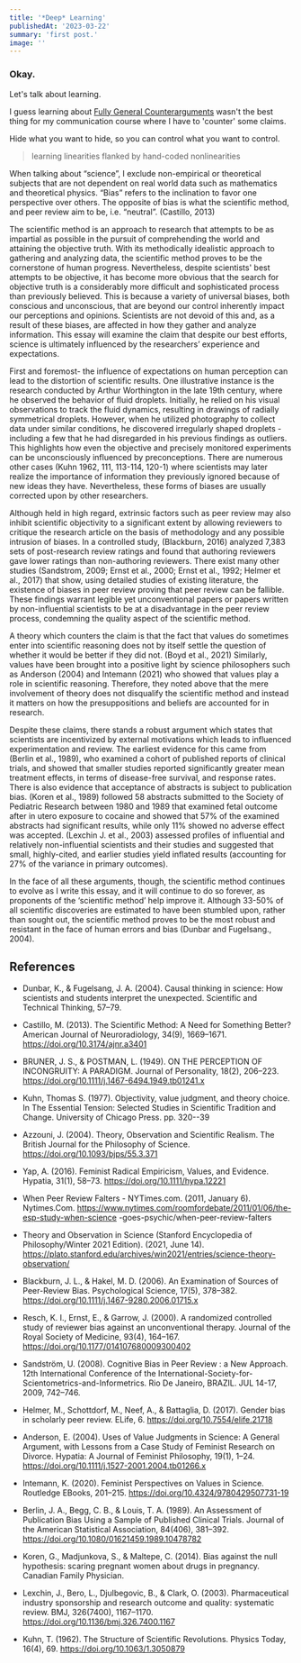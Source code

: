 ```yaml
---
title: '*Deep* Learning'
publishedAt: '2023-03-22'
summary: 'first post.'
image: ''
---
```


### Okay.

Let's talk about learning. 

I guess learning about [Fully General Counterarguments](https://www.lesswrong.com/posts/AdYdLP2sRqPMoe8fb/knowing-about-biases-can-hurt-people) wasn't the best thing for my 
communication course where I have to 'counter' some claims. 

Hide what you want to hide, so you can control what you want to control.


> learning linearities flanked by hand-coded nonlinearities


When talking about “science”, I exclude non-empirical or theoretical subjects that are
not dependent on real world data such as mathematics and theoretical physics. “Bias”
refers to the inclination to favor one perspective over others. The opposite of bias is
what the scientific method, and peer review aim to be, i.e. “neutral”. (Castillo, 2013)

The scientific method is an approach to research that attempts to be as impartial as
possible in the pursuit of comprehending the world and attaining the objective truth.
With its methodically idealistic approach to gathering and analyzing data, the scientific
method proves to be the cornerstone of human progress. Nevertheless, despite
scientists' best attempts to be objective, it has become more obvious that the search for
objective truth is a considerably more difficult and sophisticated process than previously
believed. This is because a variety of universal biases, both conscious and
unconscious, that are beyond our control inherently impact our perceptions and
opinions. Scientists are not devoid of this and, as a result of these biases, are affected
in how they gather and analyze information. This essay will examine the claim that
despite our best efforts, science is ultimately influenced by the researchers’ experience
and expectations.

First and foremost- the influence of expectations on human perception can lead to the
distortion of scientific results. One illustrative instance is the research conducted by
Arthur Worthington in the late 19th century, where he observed the behavior of fluid
droplets. Initially, he relied on his visual observations to track the fluid dynamics,
resulting in drawings of radially symmetrical droplets. However, when he utilized
photography to collect data under similar conditions, he discovered irregularly shaped
droplets - including a few that he had disregarded in his previous findings as outliers.
This highlights how even the objective and precisely monitored experiments can be
unconsciously influenced by preconceptions.
There are numerous other cases (Kuhn 1962, 111, 113-114, 120-1) where scientists
may later realize the importance of information they previously ignored because of new
ideas they have. Nevertheless, these forms of biases are usually corrected upon by
other researchers.

Although held in high regard, extrinsic factors such as peer review may also inhibit
scientific objectivity to a significant extent by allowing reviewers to critique the research
article on the basis of methodology and any possible intrusion of biases. In a controlled
study, (Blackburn, 2016) analyzed 7,383 sets of post-research review ratings and found
that authoring reviewers gave lower ratings than non-authoring reviewers. There exist
many other studies (Sandstrom, 2009; Ernst et al., 2000; Ernst et al., 1992; Helmer et
al., 2017) that show, using detailed studies of existing literature, the existence of biases
in peer review proving that peer review can be fallible. These findings warrant legible
yet unconventional papers or papers written by non-influential scientists to be at a
disadvantage in the peer review process, condemning the quality aspect of the scientific
method.

A theory which counters the claim is that the fact that values do sometimes enter into
scientific reasoning does not by itself settle the question of whether it would be better if
they did not. (Boyd et al., 2021) Similarly, values have been brought into a positive light
by science philosophers such as Anderson (2004) and Intemann (2021) who showed
that values play a role in scientific reasoning. Therefore, they noted above that the mere
involvement of theory does not disqualify the scientific method and instead it matters on
how the presuppositions and beliefs are accounted for in research.

Despite these claims, there stands a robust argument which states that scientists are
incentivized by external motivations which leads to influenced experimentation and
review. The earliest evidence for this came from (Berlin et al., 1989), who examined a
cohort of published reports of clinical trials, and showed that smaller studies reported
significantly greater mean treatment effects, in terms of disease-free survival, and
response rates. There is also evidence that acceptance of abstracts is subject to
publication bias. (Koren et al., 1989) followed 58 abstracts submitted to the Society of
Pediatric Research between 1980 and 1989 that examined fetal outcome after in utero
exposure to cocaine and showed that 57% of the examined abstracts had significant
results, while only 11% showed no adverse effect was accepted. (Lexchin J. et al., 2003) 
assessed profiles of influential and relatively non-influential scientists and their
studies and suggested that small, highly-cited, and earlier studies yield inflated results
(accounting for 27% of the variance in primary outcomes).

In the face of all these arguments, though, the scientific method continues to evolve as I
write this essay, and it will continue to do so forever, as proponents of the ‘scientific
method’ help improve it. Although 33-50% of all scientific discoveries are estimated to
have been stumbled upon, rather than sought out, the scientific method proves to be the
most robust and resistant in the face of human errors and bias (Dunbar and Fugelsang.,
2004).

## References

- Dunbar, K., & Fugelsang, J. A. (2004). Causal thinking in science: How scientists and
students interpret the unexpected. Scientific and Technical Thinking, 57–79.

- Castillo, M. (2013). The Scientific Method: A Need for Something Better? American
Journal of Neuroradiology, 34(9), 1669–1671. https://doi.org/10.3174/ajnr.a3401

- BRUNER, J. S., & POSTMAN, L. (1949). ON THE PERCEPTION OF INCONGRUITY:
A PARADIGM. Journal of Personality, 18(2), 206–223.
https://doi.org/10.1111/j.1467-6494.1949.tb01241.x

- Kuhn, Thomas S. (1977). Objectivity, value judgment, and theory choice. In The
Essential Tension: Selected Studies in Scientific Tradition and Change. University of
Chicago Press. pp. 320--39

- Azzouni, J. (2004). Theory, Observation and Scientific Realism. The British Journal for
the Philosophy of Science. https://doi.org/10.1093/bjps/55.3.371

- Yap, A. (2016). Feminist Radical Empiricism, Values, and Evidence. Hypatia, 31(1),
58–73. https://doi.org/10.1111/hypa.12221

- When Peer Review Falters - NYTimes.com. (2011, January 6). Nytimes.Com.
https://www.nytimes.com/roomfordebate/2011/01/06/the-esp-study-when-science
-goes-psychic/when-peer-review-falters

- Theory and Observation in Science (Stanford Encyclopedia of Philosophy/Winter 2021
Edition). (2021, June 14).
https://plato.stanford.edu/archives/win2021/entries/science-theory-observation/

- Blackburn, J. L., & Hakel, M. D. (2006). An Examination of Sources of Peer-Review
Bias. Psychological Science, 17(5), 378–382.
https://doi.org/10.1111/j.1467-9280.2006.01715.x

- Resch, K. I., Ernst, E., & Garrow, J. (2000). A randomized controlled study of reviewer
bias against an unconventional therapy. Journal of the Royal Society of Medicine,
93(4), 164–167. https://doi.org/10.1177/014107680009300402

- Sandström, U. (2008). Cognitive Bias in Peer Review : a New Approach. 12th
International Conference of the
International-Society-for-Scientometrics-and-Informetrics. Rio De Janeiro,
BRAZIL. JUL 14-17, 2009, 742–746.

- Helmer, M., Schottdorf, M., Neef, A., & Battaglia, D. (2017). Gender bias in scholarly
peer review. ELife, 6. https://doi.org/10.7554/elife.21718

- Anderson, E. (2004). Uses of Value Judgments in Science: A General Argument, with
Lessons from a Case Study of Feminist Research on Divorce. Hypatia: A Journal
of Feminist Philosophy, 19(1), 1–24.
https://doi.org/10.1111/j.1527-2001.2004.tb01266.x

- Intemann, K. (2020). Feminist Perspectives on Values in Science. Routledge EBooks,
201–215. https://doi.org/10.4324/9780429507731-19

- Berlin, J. A., Begg, C. B., & Louis, T. A. (1989). An Assessment of Publication Bias
Using a Sample of Published Clinical Trials. Journal of the American Statistical
Association, 84(406), 381–392.
https://doi.org/10.1080/01621459.1989.10478782

- Koren, G., Madjunkova, S., & Maltepe, C. (2014). Bias against the null hypothesis:
scaring pregnant women about drugs in pregnancy. Canadian Family Physician.

- Lexchin, J., Bero, L., Djulbegovic, B., & Clark, O. (2003). Pharmaceutical industry
sponsorship and research outcome and quality: systematic review. BMJ,
326(7400), 1167–1170. https://doi.org/10.1136/bmj.326.7400.1167

- Kuhn, T. (1962). The Structure of Scientific Revolutions. Physics Today, 16(4), 69.
https://doi.org/10.1063/1.3050879

